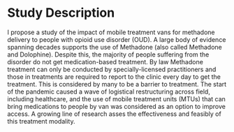 
# Study Description

I propose a study of the impact of mobile treatment vans for methadone delivery to people with opioid use disorder (OUD). A large body of evidence spanning decades supports the use of Methadone (also called Methadone and Dolophine). Despite this, the majority of people suffering from the disorder do not get medication-based treatment. By law Methadone treatment can only be conducted by specially-licensed practitioners and those in treatments are required to report to the clinic every day to get the treatment. This is considered by many to be a barrier to treatment. The start of the pandemic caused a wave of logistical restructuring across field, including healthcare, and the use of mobile treatment units (MTUs) that can bring medications to people by van was considered as an option to improve access. A growing line of research asses the effectiveness and feasibly of this treatment modality.   